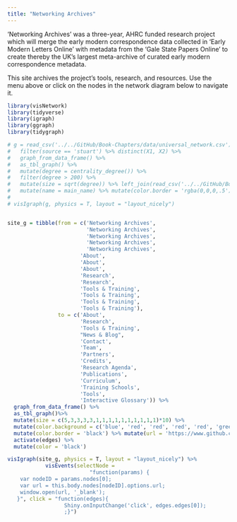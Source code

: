 ```yaml
---
title: "Networking Archives"
---
```


‘Networking Archives’ was a three-year, AHRC funded research project which will merge the early modern correspondence data collected in ‘Early Modern Letters Online’ with metadata from the ‘Gale State Papers Online’ to create thereby the UK’s largest meta-archive of curated early modern correspondence metadata. 

This site archives the project's tools, research, and resources. Use the menu above or click on the nodes in the network diagram below to navigate it.

```r

library(visNetwork)
library(tidyverse)
library(igraph)
library(ggraph)
library(tidygraph)

```

```r

# g = read_csv('../../GitHub/Book-Chapters/data/universal_network.csv') %>% 
#   filter(source == 'stuart') %>% distinct(X1, X2) %>%
#   graph_from_data_frame() %>% 
#   as_tbl_graph() %>% 
#   mutate(degree = centrality_degree()) %>% 
#   filter(degree > 200) %>% 
#   mutate(size = sqrt(degree)) %>% left_join(read_csv('../../GitHub/Book-Chapters/data/universal_people.csv')) %>% 
#   mutate(name = main_name) %>% mutate(color.border = 'rgba(0,0,0,.5') %>% mutate(color.alpha = .8) %>% mutate(color.background = 'rgba(0,0,255,.5') 
# 
# visIgraph(g, physics = T, layout = "layout_nicely")


site_g = tibble(from = c('Networking Archives', 
                         'Networking Archives',
                         'Networking Archives',
                         'Networking Archives',
                         'Networking Archives',
                       'About',
                       'About',
                       'About',
                       'Research',
                       'Research', 
                       'Tools & Training', 
                       'Tools & Training', 
                       'Tools & Training', 
                       'Tools & Training'), 
                to = c('About', 
                       'Research', 
                       'Tools & Training', 
                       "News & Blog", 
                       'Contact',
                       'Team',
                       'Partners',
                       'Credits',
                       'Research Agenda',
                       'Publications',
                       'Curriculum',
                       'Training Schools',
                       'Tools',
                       'Interactive Glossary')) %>%
  graph_from_data_frame() %>% 
  as_tbl_graph()%>%
  mutate(size = c(5,3,3,3,3,1,1,1,1,1,1,1,1,1,1)*10) %>% 
  mutate(color.background = c('blue', 'red', 'red', 'red', 'red', 'green', 'green', 'green', 'green', 'green', 'green', 'green', 'green', 'green', 'green')) %>% 
  mutate(color.border = 'black') %>% mutate(url = 'https://www.github.com/networkingarchives')%>% 
  activate(edges) %>% 
  mutate(color = 'black') 

visIgraph(site_g, physics = T, layout = "layout_nicely") %>% 
            visEvents(selectNode = 
                          "function(params) {
    var nodeID = params.nodes[0];
    var url = this.body.nodes[nodeID].options.url;
    window.open(url, '_blank');
   }", click = "function(edges){
                  Shiny.onInputChange('click', edges.edges[0]);
                  ;}")
  
```

